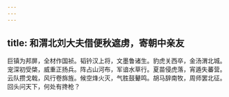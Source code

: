 ```yaml
---
---
---
```

title: 和渭北刘大夫借便秋遮虏，寄朝中亲友
---



巨镇为邦屏，全材作国祯。韬钤汉上将，文墨鲁诸生。豹虎关西卒，金汤渭北城。宠深初受棨，威重正扬兵。阵占山河布，军谙水草行。夏苗侵虎落，宵遁失蕃营。云队攒戈戟，风行卷旆旌。候空烽火灭，气胜鼓鼙鸣。胡马辞南牧，周师罢北征。回头问天下，何处有搀枪？